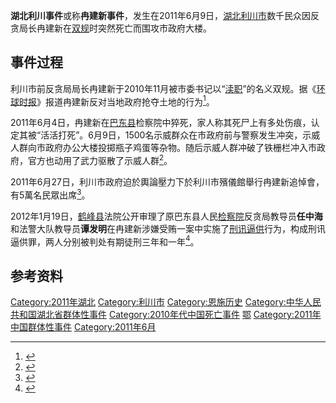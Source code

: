 {{命名}}
'''湖北利川事件'''或称'''冉建新事件'''，发生在2011年6月9日，[[湖北|湖北]][[利川市|利川市]]数千民众因反贪局长冉建新在[[双规|双规]]时突然死亡而围攻市政府大楼。

== 事件过程 ==
利川市前反贪局局长冉建新于2010年11月被市委书记以“[[渎职|渎职]]”的名义双规。据《[[环球时报|环球时报]]》报道冉建新反对当地政府抢夺土地的行为<ref>{{cite web |url=http://www.chinese.rfi.fr/%E4%B8%AD%E5%9B%BD/20110611-%E6%B9%96%E5%8C%97%E5%88%A9%E5%B7%9D%E5%8F%91%E7%94%9F%E7%A4%BA%E5%A8%81%E5%86%B2%E7%AA%81-%E4%B8%A4%E5%90%8D%E5%AE%98%E5%91%98%E9%81%AD%E7%BE%81%E6%8A%BC |title=湖北利川发生示威冲突 两名官员遭羁押 | RFI |first= |last= |work=chinese.rfi.fr |year=2011 [last update] |quote=巴东县检察院 |accessdate=13 June 2011 |archive-date=2011-06-15 |archive-url=https://web.archive.org/web/20110615160414/http://www.chinese.rfi.fr/%E4%B8%AD%E5%9B%BD/20110611-%E6%B9%96%E5%8C%97%E5%88%A9%E5%B7%9D%E5%8F%91%E7%94%9F%E7%A4%BA%E5%A8%81%E5%86%B2%E7%AA%81-%E4%B8%A4%E5%90%8D%E5%AE%98%E5%91%98%E9%81%AD%E7%BE%81%E6%8A%BC |dead-url=no }}</ref>。

2011年6月4日，冉建新在[[巴东县|巴东县]]检察院中猝死，家人称其死尸上有多处伤痕，认定其被“活活打死”。6月9日，1500名示威群众在市政府前与警察发生冲突，示威人群向市政府办公大楼投掷瓶子鸡蛋等杂物。随后示威人群冲破了铁栅栏冲入市政府，官方也动用了武力驱散了示威人群<ref>{{cite web |url=http://www.voanews.com/chinese/news/20110611-Unrest-in-Lichuan-123682524.html |title=湖北省利川民众围堵市府 | 中文主页 | Chinese |first= |last= |work=voanews.com |year=2011 [last update] |quote=利川市数千民众 |accessdate=13 June 2011 |archive-date=2011-06-14 |archive-url=https://web.archive.org/web/20110614073458/http://www.voanews.com/chinese/news/20110611-Unrest-in-Lichuan-123682524.html |dead-url=no }}</ref>。

2011年6月27日，利川市政府迫於輿論壓力下於利川市殯儀館舉行冉建新追悼會，有5萬名民眾出席<ref>{{cite web |url=  http://hk.apple.nextmedia.com/template/apple/art_main.php?iss_id=20110630&sec_id=15335&subsec=15336&art_id=15388535 |title=反貪局長獲平反 5萬人致哀 湖北官辦追悼會 圖息民憤 |first= |last=|work=香港蘋果日報 |year=2011 |quote= |accessdate=1 July 2011}}</ref>。

2012年1月19日，[[鹤峰县|鹤峰县]]法院公开审理了原巴东县人民[[检察院|检察院]]反贪局教导员'''任中海'''和法警大队教导员'''谭发明'''在冉建新涉嫌受贿一案中实施了[[刑讯逼供|刑讯逼供]]行为，构成刑讯逼供罪，两人分别被判处有期徒刑三年和一年<ref>{{cite web |url=http://news.ifeng.com/society/1/detail_2012_01/21/12110738_0.shtml |language= |title=湖北利川冉建新遭刑讯逼供案宣判：2干警获刑 |publisher=南海网 |date=2012年1月21日 |accessdate= |archive-date=2012年1月21日 |archive-url=https://web.archive.org/web/20120121094452/http://news.ifeng.com/society/1/detail_2012_01/21/12110738_0.shtml |dead-url=no }}</ref>。

== 参考资料 ==
{{Reflist|2}}

[[Category:2011年湖北|Category:2011年湖北]]
[[Category:利川市|Category:利川市]]
[[Category:恩施历史|Category:恩施历史]]
[[Category:中华人民共和国湖北省群体性事件|Category:中华人民共和国湖北省群体性事件]]
[[Category:2010年代中国死亡事件|Category:2010年代中国死亡事件]]
[[Category:中华人民共和国地方政府丑闻|鄂]]
[[Category:2011年中国群体性事件|Category:2011年中国群体性事件]]
[[Category:2011年6月|Category:2011年6月]]